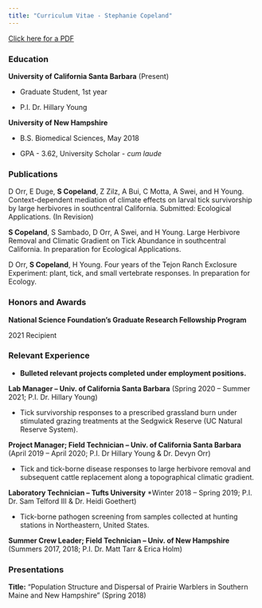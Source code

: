 ```yaml
---
title: "Curriculum Vitae - Stephanie Copeland"
---
```


<a href = 'Copeland_Stephanie_CV.pdf' target = '_blank'>Click here for a PDF</a>

### Education

**University of California Santa Barbara** (Present)

- Graduate Student, 1st year

- P.I. Dr. Hillary Young

**University of New Hampshire**

- B.S. Biomedical Sciences, May 2018

- GPA - 3.62, University Scholar - *cum laude*

### Publications

D Orr, E Duge, **S Copeland**, Z Zilz, A Bui, C Motta, A Swei, and H Young. Context-dependent mediation of climate effects on larval tick survivorship by large herbivores in southcentral California. Submitted: Ecological Applications. (In Revision)

**S Copeland**, S Sambado, D Orr, A Swei, and H Young. Large Herbivore Removal and Climatic Gradient on Tick Abundance in southcentral California. In preparation for Ecological Applications.

D Orr, **S Copeland**, H Young. Four years of the Tejon Ranch Exclosure Experiment: plant, tick, and small vertebrate responses. In preparation for Ecology.

### Honors and Awards

**National Science Foundation’s Graduate Research Fellowship Program**

2021 Recipient

### Relevant Experience

- **Bulleted relevant projects completed under employment positions.**

**Lab Manager – Univ. of California Santa Barbara** (Spring 2020 – Summer 2021; P.I. Dr. Hillary Young)

- Tick survivorship responses to a prescribed grassland burn under stimulated grazing treatments at the Sedgwick Reserve (UC Natural Reserve System).

**Project Manager; Field Technician – Univ. of California Santa Barbara** (April 2019 – April 2020; P.I. Dr Hillary Young & Dr. Devyn Orr)

- Tick and tick-borne disease responses to large herbivore removal and subsequent cattle replacement along a topographical climatic gradient.

**Laboratory Technician – Tufts University** *Winter 2018 – Spring 2019; P.I. Dr. Sam Telford III & Dr. Heidi Goethert)

- Tick-borne pathogen screening from samples collected at hunting stations in Northeastern, United States.

**Summer Crew Leader; Field Technician – Univ. of New Hampshire** (Summers 2017, 2018; P.I. Dr. Matt Tarr & Erica Holm)

### Presentations

**Title:** “Population Structure and Dispersal of Prairie Warblers in Southern Maine and New Hampshire” (Spring 2018)
